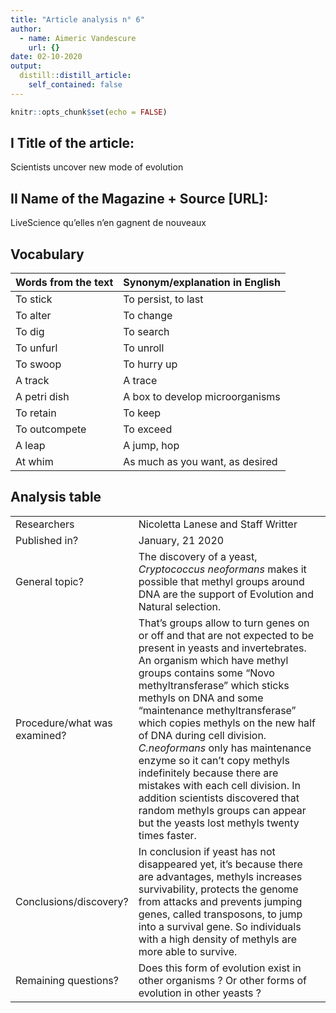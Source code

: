 ```yaml
---
title: "Article analysis n° 6"
author:
  - name: Aimeric Vandescure
    url: {}
date: 02-10-2020
output:
  distill::distill_article:
    self_contained: false
---
```


```r
knitr::opts_chunk$set(echo = FALSE)
```

## I Title of the article: 

Scientists uncover new mode of evolution


## II Name of the Magazine + Source [URL]:

LiveScience  qu'elles n'en gagnent de nouveaux

## Vocabulary 

| Words from the text | Synonym/explanation in English |
| ------------------- | ------------------------------ |
| To stick   | To persist, to last                   |
|   To alter     | To change         |
|  To dig   |  To search  |
|  To unfurl  |   To unroll   |
| To swoop  | To hurry up  |
|  A track  |  A trace  |
|  A petri dish  |  A box to develop microorganisms  |
|  To retain  |  To keep  |
|  To outcompete  |  To exceed  |
|  A leap  |  A jump, hop  |
|  At whim  |  As much as you want, as desired  |

## Analysis table 

|                              |                                                                     |
| ---------------------------- | ------------------------------------------------------------------- |
| Researchers                  | Nicoletta Lanese and Staff Writter                        |
| Published in?                | January, 21 2020                                                       |
| General topic?               |  The discovery of a yeast, *Cryptococcus neoformans* makes it possible that methyl groups around DNA are the support of Evolution and Natural selection.                     |
| Procedure/what was examined? | That's groups allow to turn genes on or off and that are not expected to be present in yeasts and invertebrates. An organism which have methyl groups contains some "Novo methyltransferase" which sticks methyls on DNA and some "maintenance methyltransferase" which copies methyls on the new half of DNA during cell division. *C.neoformans* only has maintenance enzyme so it can't copy methyls indefinitely because there are mistakes with each cell division. In addition scientists discovered that random methyls groups can appear but the yeasts lost methyls twenty times faster. |
| Conclusions/discovery?       |  In conclusion if yeast has not disappeared yet, it's because there are advantages, methyls increases survivability, protects the genome from attacks and prevents jumping genes, called transposons, to jump into a survival gene. So individuals with a high density of methyls are more able to survive.      |
| Remaining questions?         | Does this form of evolution exist in other organisms ? Or other forms of evolution in other yeasts ? |

